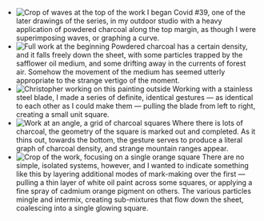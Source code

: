 
- <Image
    src="/excerpts/33/Son7Rm3_01_6568_2048p_01.jpg"
    alt="Crop of waves at the top of the work"
    width={2048}
    height={1366}
  />
  I began Covid #39, one of the later drawings of the series, in my outdoor studio
  with a heavy application of powdered charcoal along the top margin, as though I
  were superimposing waves, or graphing a curve.
- <Image
    src="/excerpts/33/Son7Rm3_01_6568_2048p.jpg"
    alt="Full work at the beginning"
    width={1366}
    height={2048}
    objectFit="contain"
  />
  Powdered charcoal has a certain density, and it falls freely down the sheet, with
  some particles trapped by the safflower oil medium, and some drifting away in the
  currents of forest air. Somehow the movement of the medium has seemed utterly appropriate
  to the strange vertigo of the moment.
- <Image
    src="/excerpts/33/Son650_02_4880_2048p.jpg"
    alt="Christopher working on this painting outside"
    width={1536}
    height={2048}
    objectFit="contain"
  />
  Working with a stainless steel blade, I made a series of definite, identical gestures
  — as identical to each other as I could make them — pulling the blade from left
  to right, creating a small unit square.
- <Image
    src="/excerpts/33/Son7Rm3_01_6575_2048p.jpg"
    alt="Work at an angle, a grid of charcoal squares"
    width={2048}
    height={1366}
  />
  Where there is lots of charcoal, the geometry of the square is marked out and completed.
  As it thins out, towards the bottom, the gesture serves to produce a literal graph
  of charcoal density, and strange mountain ranges appear.
- <Image
    src="/excerpts/33/Son7Rm3_01_6597_2048p.jpg"
    alt="Crop of the work, focusing on a single orange square"
    width={1536}
    height={2048}
    objectFit="contain"
  />
  There are no simple, isolated systems, however, and I wanted to indicate something
  like this by layering additional modes of mark-making over the first — pulling
  a thin layer of white oil paint across some squares, or applying a fine spray of
  cadmium orange pigment on others. The various particles mingle and intermix, creating
  sub-mixtures that flow down the sheet, coalescing into a single glowing square.
